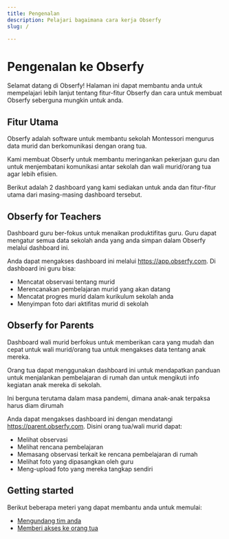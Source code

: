 ```yaml
---
title: Pengenalan
description: Pelajari bagaimana cara kerja Obserfy
slug: /

---
```


# Pengenalan ke Obserfy

Selamat datang di Obserfy! Halaman ini dapat membantu anda untuk mempelajari lebih lanjut tentang fitur-fitur Obserfy
dan cara untuk membuat Obserfy seberguna mungkin untuk anda.

## Fitur Utama

Obserfy adalah software untuk membantu sekolah Montessori mengurus data murid dan berkomunikasi dengan orang tua.

Kami membuat Obserfy untuk membantu meringankan pekerjaan guru dan untuk menjembatani komunikasi antar sekolah dan wali
murid/orang tua agar lebih efisien.

Berikut adalah 2 dashboard yang kami sediakan untuk anda dan fitur-fitur utama dari masing-masing dashboard tersebut.

## Obserfy for Teachers

Dashboard guru ber-fokus untuk menaikan produktifitas guru. Guru dapat mengatur semua data sekolah anda yang anda simpan
dalam Obserfy melalui dashboard ini.

Anda dapat mengakses dashboard ini melalui https://app.obserfy.com. Di dashboard ini guru bisa:

- Mencatat observasi tentang murid
- Merencanakan pembelajaran murid yang akan datang
- Mencatat progres murid dalam kurikulum sekolah anda
- Menyimpan foto dari aktifitas murid di sekolah


## Obserfy for Parents

Dashboard wali murid berfokus untuk memberikan cara yang mudah dan cepat untuk wali murid/orang tua untuk mengakses data
tentang anak mereka.

Orang tua dapat menggunakan dashboard ini untuk mendapatkan panduan untuk menjalankan pembelajaran di rumah dan untuk
mengikuti info kegiatan anak mereka di sekolah.

Ini berguna terutama dalam masa pandemi, dimana anak-anak terpaksa harus diam dirumah

Anda dapat mengakses dashboard ini dengan mendatangi https://parent.obserfy.com. Disini orang tua/wali murid dapat:

- Melihat observasi
- Melihat rencana pembelajaran
- Memasang observasi terkait ke rencana pembelajaran di rumah
- Melihat foto yang dipasangkan oleh guru
- Meng-upload foto yang mereka tangkap sendiri

## Getting started

Berikut beberapa meteri yang dapat membantu anda untuk memulai:

- [Mengundang tim anda]("/docs/inviting-your-team")
- [Memberi akses ke orang tua]("/docs/giving-parents-access")
